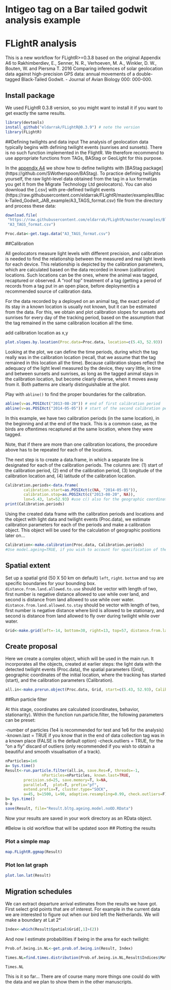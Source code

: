 <!--
%\VignetteEngine{knitr}
%\VignetteIndexEntry{Bar-Tailed Godwit FLightR analysis}
%\VignetteDepends{FLightR}
-->
# Intigeo tag on a Bar tailed godwit analysis example
# FLightR analysis
This is a new workflow for FLightR>=0.3.8 based on the original Appendix A6 to 
Rakhimberdiev, E., Senner, N. R., Verhoeven, M. A., Winkler, D. W., Bouten, W. and Piersma T. 2016 Comparing inferences of solar geolocation data against high-precision GPS data: annual movements of a double-tagged Black-Tailed Godwit. - Journal of Avian Biology 000: 000-000.

## Install package
We used FLightR 0.3.8 version, so you might want to install it if you want to get exactly the same results.

```r
library(devtools)
install_github("eldarrak/FLightR@0.3.9") # note the version
library(FLightR)
```
##Defining twilights and data input
The analysis of geolocation data typically begins with defining twilight events (sunrises and sunsets). There is no such function implemented in the FlightR. We therefore recommend to use appropriate functions from TAGs, BAStag or GeoLight for this purpose.

In the [appendix A4](https://github.com/eldarrak/FLightR/blob/master/examples/Black-Tailed_Godwit_JAB_example/A4_BAStag_routine.Rmd) we show how to define twilights with [BAStag package] (https://github.com/SWotherspoon/BAStag). To practice defining twilights yourself, the raw light-level data obtained from the tag in a lux format(as you get it from the Migrate Technology Ltd geolocators). You can also download the [.csv] with pre-defined twilight events (https://raw.githubusercontent.com/eldarrak/FLightR/master/examples/Black-Tailed_Godwit_JAB_example/A3_TAGS_format.csv) file from the directory and process these data:
```r
download.file(
 "https://raw.githubusercontent.com/eldarrak/FLightR/master/examples/Black-Tailed_Godwit_JAB_example/A3_TAGS_format.csv",
 "A3_TAGS_format.csv")

Proc.data<-get.tags.data("A3_TAGS_format.csv")
```
 
##Calibration

All geolocators measure light levels with different precision, and calibration is needed to find the relationship between the measured and real light levels for each device. This relationship is depicted by the calibration parameters, which are calculated based on the data recorded in known (calibration) locations.  Such locations can be the ones, where the animal was tagged, recaptured or observed. A "roof top" treatment of a tag (getting a perod of records from a tag put in an open place, before deployment)is a recommended source of calibration data.

For the data recorded by a deployed on an animal tag, the exact period of its stay in a known location is usually not known, but it can be estimated from the data. For this, we obtain and plot calibration slopes for sunsets and sunrises for every day of the tracking period, based on the assumption that the tag remained in the same calibration location all the time. 

add calibration location as x,y
```r
plot.slopes.by.location(Proc.data=Proc.data, location=c(5.43, 52.93))
```

Looking at the plot, we can define the time periods, during which the tag really was in the calibration location (recall, that we assume that the tag remained in this location all the time). Because calibration slopes reflect the adequacy of the light level measured by the device, they vary little, in time and between sunsets and sunrises, as long as the tagged animal stays in the calibration location, but become clearly diverse, when it moves away from it. Both patterns are clearly distinguishable at the plot. 

Play with `abline()` to find the proper boundaries for the calibration.
```r
abline(v=as.POSIXct("2013-08-20")) # end of first calibration period
abline(v=as.POSIXct("2014-05-05")) # start of the second calibration period
```
In this example, we have two calibration periods (in the same location), in the beginning and at the end of the track. This is a common case, as the birds are oftentimes recaptured at the same location, where they were tagged.

Note, that if there are more than one calibration locations, the procedure above has to be repeated for each of the locations. 

The next step is to create a data.frame, in which a separate line is designated for each of the calibration periods. The columns are: (1) start of the calibration period, (2) end of the calibration period, (3) longitude of the calibration location and, (4) latitude of the calibration location.

```r
Calibration.periods<-data.frame(
        calibration.start=as.POSIXct(c(NA, "2014-05-05")),
        calibration.stop=as.POSIXct(c("2013-08-20", NA)),
        lon=5.43, lat=52.93) #use c() also for the geographic coordinates, if you have more than one calibration location (e. g.,  lon=c(5.43, 6.00), lat=c(52.93,52.94))
print(Calibration.periods)
```

Using the created data frame with the calibration periods and locations and the object with light data and twilight events (Proc.data), we estimate calibration parameters for each of the periods and make a calibration object. This object will be used for the calculation of geographic positions later on...
```r
Calibration<-make.calibration(Proc.data, Calibration.periods)
#Use model.ageing=TRUE, if you wish to account for opacification of the tag's shell. Note, this is only possible, if there are more than one calibration periods.
```

## Spatial extent
Set up a spatial grid (50 X 50 km on default) `left`, `right`. `bottom` and `top` are specific boundaries for your bounding box. `distance.from.land.allowed.to.use` should be vector with length of two, first number is negative distance allowed to use while over land, and second is distance from land allowed to use while over water.
`distance.from.land.allowed.to.stay` should be vector with length of two, first number is negative distance where bird is allowed to be stationary, and second is distance from land allowed to fly over during twilight while over water.
```r
Grid<-make.grid(left=-14, bottom=30, right=13, top=57, distance.from.land.allowed.to.use=c(-Inf, Inf), distance.from.land.allowed.to.stay=c(-Inf, Inf))
```
## Create proposal

Here we create a complex object, which will be used in the main run. It incorporates all the objects, created at earlier steps: the light data with the detected twilight events (Proc.data), the spatial parameters (Grid), geographic coordinates of the initial location, where the tracking has started (start), and the calibration parameters (Calibration).

```r
all.in<-make.prerun.object(Proc.data, Grid, start=c(5.43, 52.93), Calibration=Calibration)
```
##Run particle filter

At this stage, coordinates are calculated (coordinates, behavior, stationarity).
Within the function run.particle.filter, the following parameters can be preset: 

 -number of particles (1e4 is recommended for test and 1e6 for the analysis)
 -known.last = TRUE if you know that in the end of data collection tag was in a known place (FALSE is the default option)
 -check.outliers = TRUE, for the "on a fly" discard of outliers (only recommended if you wish to obtain a beautiful and smooth visualisation of a track). 

   
```r

nParticles=1e6
a= Sys.time()
Result<-run.particle.filter(all.in, save.Res=F, threads=-1,
                nParticles=nParticles, known.last=TRUE,
		precision.sd=25, save.memory=T, k=NA,
		parallel=T,  plot=T, prefix="pf",
		extend.prefix=T, cluster.type="SOCK",
		a=45, b=1500, L=90, adaptive.resampling=0.99, check.outliers=F)
b= Sys.time()
b-a
save(Result, file="Result.bltg.ageing.model.noOD.RData")

```
Now your results are saved in your work directory as an RData object.

#Below is old workflow that will be updated soon
## Plotting the results

### Plot a simple map
```r

map.FLightR.ggmap(Result)

```
### Plot lon lat graph
```r

plot.lon.lat(Result)

```
## Migration schedules
We can extract departure arrival estimates from the results we have got. 
First select grid points that are of interest. For example in the current data we are interested to figure out when our bird left the Netherlands. We will make  a boundary at Lat 2&deg;
```r
Index<-which(Result$Spatial$Grid[,1]>(2))
```
And now I estimate probabilities if being in the area for each twilight:
```r
Prob.of.being.in.NL<-get.prob.of.being.in(Result, Index)

Times.NL=find.times.distribution(Prob.of.being.in.NL,Result$Indices$Matrix.Index.Table$time)

Times.NL
```

This is it so far... There are of course many more things one could do with the data and we plan to show them in the other manuscripts.
